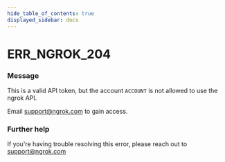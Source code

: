 ```yaml
---
hide_table_of_contents: true
displayed_sidebar: docs
---
```



# ERR_NGROK_204

### Message

This is a valid API token, but the account `ACCOUNT` is not allowed to use the ngrok API.

Email support@ngrok.com to gain access.

### Further help

If you're having trouble resolving this error, please reach out to [support@ngrok.com](mailto:support@ngrok.com?subject=Help%20with%20ERR_NGROK_204)

<ErrorDetails error="err_ngrok_204" />
